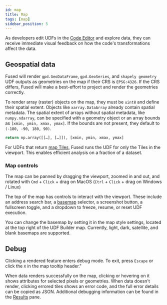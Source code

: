 ```yaml
---
id: map
title: Map
tags: [map]
sidebar_position: 5
---
```


As developers edit UDFs in the [Code Editor](/workbench/udf-builder/code-editor/) and explore data, they can receive immediate visual feedback on how the code's transformations affect the data.

## Geospatial data

Fused will render `gpd.GeoDataFrame`, `gpd.GeoSeries`, and `shapely geometry` UDF outputs as geometries on the map if their CRS is `EPSG:4326`. If the CRS differs, Fused will make a best-effort to project and render the geometries correctly.

To render array (raster) objects on the map, they must be `uint8` and define their spatial extent. Objects like `xarray.DataArray` already contain spatial metadata. The spatial extent of arrays without spatial metadata, like `numpy.ndarray`, can be specified with a geometry object or an array bounds as `[xmin, ymin, xmax, ymax]`. If the bounds are not present, they default to `(-180, -90, 180, 90)`.

```python showLineNumbers
return np.array([[…], […]]), [xmin, ymin, xmax, ymax]
```

For UDFs that return [map Tiles](/tutorials/Geospatial%20Analysis%20in%20Fused/filetile/#tile), Fused runs the UDF for only the Tiles in the viewport. This enables efficient analysis on a fraction of a dataset.

<ReactPlayer playsinline={true} className="video__player" loop={true} playing={false} muted={true} controls height="100%" url="https://fused-magic.s3.us-west-2.amazonaws.com/workbench-walkthrough-videos/docs_rewrite/map_overture.mp4" width="100%" />

### Map controls

The map can be panned by dragging the viewport, zoomed in and out, and rotated with `Cmd` + `Click` + drag on MacOS (`Ctrl` + `Click` + drag on Windows / Linux)

The top of the map has controls to interact with the viewport. These include an address search bar, a [basemap](https://docs.mapbox.com/api/maps/styles/) selector, a screenshot button, a fullscreen toggle, and a dropdown to freeze, resume, or reset UDF execution.


You can change the basemap by setting it in the map style settings, located at the top right of the UDF Builder map. Currently, light, dark, satellite, and blank basemaps are supported.

<ReactPlayer playsinline={true} className="video__player" loop={true} playing={false} muted={true} controls height="100%" url="https://fused-magic.s3.us-west-2.amazonaws.com/workbench-walkthrough-videos/docs_rewrite/mapcontrols_edit.mp4" width="100%" />

## Debug

Clicking a rendered feature enters debug mode. To exit, press `Escape` or click the `X` in the map tooltip header."

When data renders successfully on the map, clicking or hovering on it shows attributes for selected pixels or geometries. When data doesn't render, clicking errored tiles shows an error code, and the full error details can be copied as JSON. Additional debugging information can be found in the [Results](/workbench/udf-builder/results/) pane.

<ReactPlayer playsinline={true} className="video__player" loop={true} playing={false} muted={true} controls height="100%" url="https://fused-magic.s3.us-west-2.amazonaws.com/workbench-walkthrough-videos/docs_rewrite/debugclick3.mp4" width="100%" />
